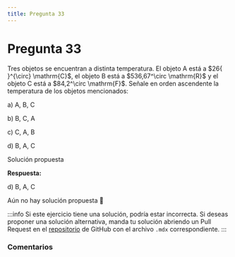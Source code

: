 ```yaml
---
title: Pregunta 33
---
```



# Pregunta 33

<div className="exercise">
Tres objetos se encuentran a distinta temperatura. El objeto A está a $26{ }^{\circ} \mathrm{C}$, el objeto B está a $536,67^\circ \mathrm{R}$ y el objeto C está a $84,2^\circ \mathrm{F}$. Señale en orden ascendente la temperatura de los objetos mencionados:

a) A, B, C

b) B, C, A

c) C, A, B

d) B, A, C
</div>

<MDXDetails>
<summary>Solución propuesta</summary>

<div className="exercise">

**Respuesta:**

d) B, A, C

Aún no hay solución propuesta 🥲
</div>

:::info
Si este ejercicio tiene una solución, podría estar incorrecta. Si deseas proponer una solución alternativa, manda tu solución abriendo
un Pull Request en el [repositorio](https://github.com/crow-rojas/apuntes-fundamentals/pulls) de GitHub con el archivo
`.mdx` correspondiente.
:::

</MDXDetails>

### Comentarios

<Disqus
  url="https://crow-rojas.github.io/apuntes-fundamentals/docs/science/thermodynamics/exercises/2017-1/p33"
  identifier="docs/science/thermodynamics/exercises/2017-1/p33"
  title="2017-1 Termodinámica - Pregunta 33"
/>
